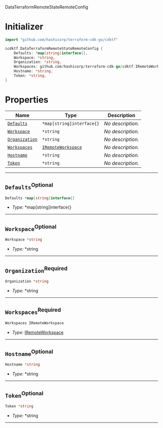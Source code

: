  DataTerraformRemoteStateRemoteConfig <a name="DataTerraformRemoteStateRemoteConfig" id="cdktf.DataTerraformRemoteStateRemoteConfig"></a>

# Initializer <a name="Initializer" id="cdktf.DataTerraformRemoteStateRemoteConfig.Initializer"></a>

```go
import "github.com/hashicorp/terraform-cdk-go/cdktf"

&cdktf.DataTerraformRemoteStateRemoteConfig {
	Defaults: *map[string]interface{},
	Workspace: *string,
	Organization: *string,
	Workspaces: github.com/hashicorp/terraform-cdk-go/cdktf.IRemoteWorkspace,
	Hostname: *string,
	Token: *string,
}
```

# Properties <a name="Properties" id="Properties"></a>

| **Name** | **Type** | **Description** |
| --- | --- | --- |
| <code><a href="#cdktf.DataTerraformRemoteStateRemoteConfig.property.defaults">Defaults</a></code> | <code>*map[string]interface{}</code> | *No description.* |
| <code><a href="#cdktf.DataTerraformRemoteStateRemoteConfig.property.workspace">Workspace</a></code> | <code>*string</code> | *No description.* |
| <code><a href="#cdktf.DataTerraformRemoteStateRemoteConfig.property.organization">Organization</a></code> | <code>*string</code> | *No description.* |
| <code><a href="#cdktf.DataTerraformRemoteStateRemoteConfig.property.workspaces">Workspaces</a></code> | <code><a href="#cdktf.IRemoteWorkspace">IRemoteWorkspace</a></code> | *No description.* |
| <code><a href="#cdktf.DataTerraformRemoteStateRemoteConfig.property.hostname">Hostname</a></code> | <code>*string</code> | *No description.* |
| <code><a href="#cdktf.DataTerraformRemoteStateRemoteConfig.property.token">Token</a></code> | <code>*string</code> | *No description.* |

---

## `Defaults`<sup>Optional</sup> <a name="Defaults" id="cdktf.DataTerraformRemoteStateRemoteConfig.property.defaults"></a>

```go
Defaults *map[string]interface{}
```

- *Type:* *map[string]interface{}

---

## `Workspace`<sup>Optional</sup> <a name="Workspace" id="cdktf.DataTerraformRemoteStateRemoteConfig.property.workspace"></a>

```go
Workspace *string
```

- *Type:* *string

---

## `Organization`<sup>Required</sup> <a name="Organization" id="cdktf.DataTerraformRemoteStateRemoteConfig.property.organization"></a>

```go
Organization *string
```

- *Type:* *string

---

## `Workspaces`<sup>Required</sup> <a name="Workspaces" id="cdktf.DataTerraformRemoteStateRemoteConfig.property.workspaces"></a>

```go
Workspaces IRemoteWorkspace
```

- *Type:* <a href="#cdktf.IRemoteWorkspace">IRemoteWorkspace</a>

---

## `Hostname`<sup>Optional</sup> <a name="Hostname" id="cdktf.DataTerraformRemoteStateRemoteConfig.property.hostname"></a>

```go
Hostname *string
```

- *Type:* *string

---

## `Token`<sup>Optional</sup> <a name="Token" id="cdktf.DataTerraformRemoteStateRemoteConfig.property.token"></a>

```go
Token *string
```

- *Type:* *string

---
